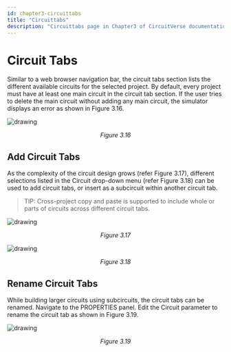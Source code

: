 ```yaml
---
id: chapter3-circuittabs
title: "Circuittabs"
description: "Circuittabs page in Chapter3 of CircuitVerse documentation."
---
```


# Circuit Tabs

Similar to a web browser navigation bar, the circuit tabs section lists the different available circuits for the selected project. By default, every project must have at least one main circuit in the circuit tab section. If the user tries to delete the main circuit without adding any main circuit, the simulator displays an error as shown in Figure 3.16.

![drawing](/img/img_chapter3/3.16.png)

<div align="center">
  <em>Figure 3.16</em>
</div>

## Add Circuit Tabs

As the complexity of the circuit design grows (refer Figure 3.17), different selections listed in the Circuit drop-down menu (refer Figure 3.18) can be used to add circuit tabs, or insert as a subcircuit within another circuit tab.

> TIP: Cross-project copy and paste is supported to include whole or parts of circuits across different circuit tabs.

![drawing](/img/img_chapter3/3.17.png)

<div align="center">
  <em>Figure 3.17</em>
</div>

![drawing](/img/img_chapter3/3.18.png)

<div align="center">
  <em>Figure 3.18</em>
</div>

## Rename Circuit Tabs

While building larger circuits using subcircuits, the circuit tabs can be renamed. Navigate to the PROPERTIES panel. Edit the Circuit parameter to rename the circuit tab as shown in Figure 3.19.

![drawing](/img/img_chapter3/3.19.png)

<div align="center">
  <em>Figure 3.19</em>
</div>
